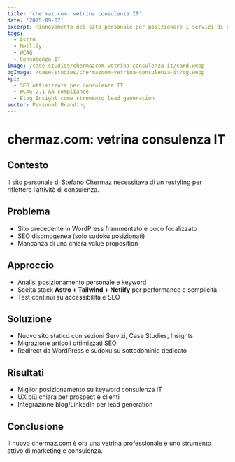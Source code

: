 ```yaml
---
title: 'chermaz.com: vetrina consulenza IT'
date: '2025-09-07'
excerpt: Rinnovamento del sito personale per posizionare i servizi di consulenza IT.
tags:
  - Astro
  - Netlify
  - WCAG
  - Consulenza IT
image: /case-studies/chermazcom-vetrina-consulenza-it/card.webp
ogImage: /case-studies/chermazcom-vetrina-consulenza-it/og.webp
kpi:
  - SEO ottimizzata per consulenza IT
  - WCAG 2.1 AA compliance
  - Blog Insight come strumento lead generation
sector: Personal Branding
---
```


# chermaz.com: vetrina consulenza IT

## Contesto
Il sito personale di Stefano Chermaz necessitava di un restyling per riflettere l’attività di consulenza.

## Problema
- Sito precedente in WordPress frammentato e poco focalizzato  
- SEO disomogenea (solo sudoku posizionati)  
- Mancanza di una chiara value proposition  

## Approccio
- Analisi posizionamento personale e keyword  
- Scelta stack **Astro + Tailwind + Netlify** per performance e semplicità  
- Test continui su accessibilità e SEO  

## Soluzione
- Nuovo sito statico con sezioni Servizi, Case Studies, Insights  
- Migrazione articoli ottimizzati SEO  
- Redirect da WordPress e sudoku su sottodominio dedicato  

## Risultati
- Miglior posizionamento su keyword consulenza IT  
- UX più chiara per prospect e clienti  
- Integrazione blog/LinkedIn per lead generation  

## Conclusione
Il nuovo chermaz.com è ora una vetrina professionale e uno strumento attivo di marketing e consulenza.
